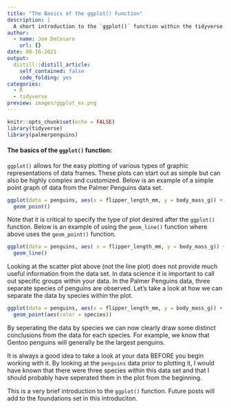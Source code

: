 ```yaml
---
title: "The Basics of the ggplot() Function"
description: |
  A short introduction to the `ggplot()` function within the tidyverse library.
author:
  - name: Joe DeCesaro
    url: {}
date: 08-10-2021
output:
  distill::distill_article:
    self_contained: false
    code_folding: yes
categories:
  - R 
  - tidyverse
preview: images/ggplot_ex.png
---
```



```r
knitr::opts_chunk$set(echo = FALSE)
library(tidyverse)
library(palmerpenguins)
```

#### The basics of the `ggplot()` function:

`ggplot()` allows for the easy plotting of various types of graphic representations of data frames. These plots can start out as simple but can also be highly complex and customized. Below is an example of a simple point graph of data from the Palmer Penguins data set.

```r
ggplot(data = penguins, aes(x = flipper_length_mm, y = body_mass_g)) +
  geom_point()
```
Note that it is critical to specify the type of plot desired after the `ggplot()` function. Below is an example of using the `geom_line()` function where above uses the `geom_point()` function.

```r
ggplot(data = penguins, aes( x = flipper_length_mm, y = body_mass_g)) +
  geom_line()
```

Looking at the scatter plot above (not the line plot) does not provide much useful information from the data set. In data science it is important to call out specific groups within your data. In the Palmer Penguins data, three separate species of penguins are observed. Let's take a look at how we can separate the data by species within the plot.

```r
ggplot(data = penguins, aes(x = flipper_length_mm, y = body_mass_g)) +
  geom_point(aes(color = species))
```
By seperating the data by species we can now clearly draw some distinct conclusions from the data for each species. For example, we know that Gentoo penguins will generally be the largest penguins.

It is always a good idea to take a look at your data BEFORE you begin working with it. By looking at the `penguins` data prior to plotting it, I would have known that there were three species within this data set and that I should probably have seperated them in the plot from the beginning.

This is a very brief introduction to the `ggplot()` function. Future posts will add to the foundations set in this introduciton.